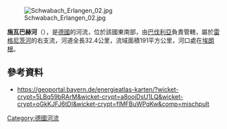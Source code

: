 {{Coord|49|36|30.8|N|10|59|51|E|display=title}}
[[Image:Schwabach_Erlangen_02.jpg|right]]

'''施瓦巴赫河'''（{{lang-de|Schwabach}}），是[[德國|德國]]的河流，位於該國東南部，由[[巴伐利亞|巴伐利亞]]負責管轄，屬於[[雷格尼茨河|雷格尼茨河]]的右支流，河道全長32.4公里，流域面積191平方公里，河口處在[[埃朗根|埃朗根]]。

==參考資料==
* https://geoportal.bayern.de/energieatlas-karten/?wicket-crypt=5LBq59bRArM&wicket-crypt=a8oojDsU1LQ&wicket-crypt=oGkKJFJ6tDI&wicket-crypt=flMFBuWPqKw&comp=mischpult

{{Germany-geo-stub}}
[[Category:德國河流|Category:德國河流]]